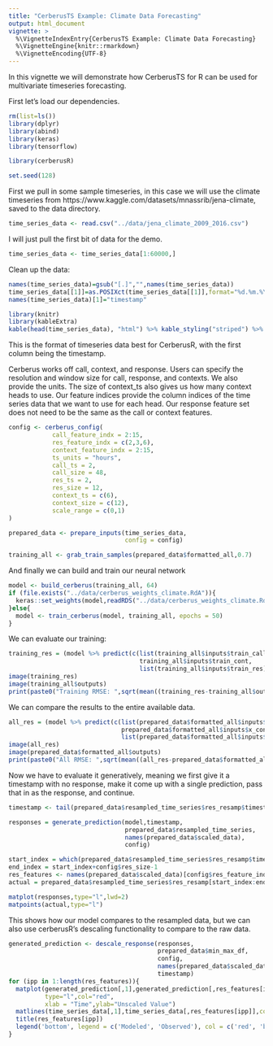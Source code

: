 ```yaml
---
title: "CerberusTS Example: Climate Data Forecasting"
output: html_document
vignette: >
  %\VignetteIndexEntry{CerberusTS Example: Climate Data Forecasting}
  %\VignetteEngine{knitr::rmarkdown}
  %\VignetteEncoding{UTF-8}
---
```


In this vignette we will demonstrate how CerberusTS for R can be used for multivariate timeseries forecasting. 

First let's load our dependencies. 

```r
rm(list=ls())
library(dplyr)
library(abind)
library(keras)
library(tensorflow)

library(cerberusR)

set.seed(128)

```


First we pull in some sample timeseries, in this case we will use the climate timeseries from https://www.kaggle.com/datasets/mnassrib/jena-climate, saved to the data directory. 

```r
time_series_data <- read.csv("../data/jena_climate_2009_2016.csv")
```

I will just pull the first bit of data for the demo. 
```r
time_series_data <- time_series_data[1:60000,]
```

Clean up the data:
```r
names(time_series_data)=gsub("[.]","",names(time_series_data))
time_series_data[[1]]=as.POSIXct(time_series_data[[1]],format="%d.%m.%Y %H:%M:%S")
names(time_series_data)[1]="timestamp"

library(knitr)
library(kableExtra)
kable(head(time_series_data), "html") %>% kable_styling("striped") %>% scroll_box(width = "100%")
```

This is the format of timeseries data best for CerberusR, with the first column being the timestamp. 

Cerberus works off call, context, and response. Users can specify the resolution and window size for call, response, and contexts. We also provide the units. The size of context_ts also gives us how many context heads to use. Our feature indices
provide the column indices of the time series data that we want to use for each head. Our response feature set does not need
to be the same as the call or context features.
```r

config <- cerberus_config(
            call_feature_indx = 2:15,
            res_feature_indx = c(2,3,6),
            context_feature_indx = 2:15,
            ts_units = "hours",
            call_ts = 2,
            call_size = 48,
            res_ts = 2,
            res_size = 12,
            context_ts = c(6),
            context_size = c(12),
            scale_range = c(0,1)
)

prepared_data <- prepare_inputs(time_series_data,
                                config = config)

training_all <- grab_train_samples(prepared_data$formatted_all,0.7)
```
And finally we can build and train our neural network
```r
model <- build_cerberus(training_all, 64)
if (file.exists("../data/cerberus_weights_climate.RdA")){
  keras::set_weights(model,readRDS("../data/cerberus_weights_climate.RdA"))
}else{
  model <- train_cerberus(model, training_all, epochs = 50)
}

```

We can evaluate our training:
```r
training_res = (model %>% predict(c(list(training_all$inputs$train_call),
                                    training_all$inputs$train_cont,
                                    list(training_all$inputs$train_res)),verbose=F))
image(training_res)
image(training_all$outputs)
print(paste0("Training RMSE: ",sqrt(mean((training_res-training_all$outputs)^2))))
```
We can compare the results to the entire available data. 
```r
all_res = (model %>% predict(c(list(prepared_data$formatted_all$inputs$x_call),
                               prepared_data$formatted_all$inputs$x_cont,
                               list(prepared_data$formatted_all$inputs$x_res)),verbose=F))
image(all_res)
image(prepared_data$formatted_all$outputs)
print(paste0("All RMSE: ",sqrt(mean((all_res-prepared_data$formatted_all$outputs)^2))))
```

Now we have to evaluate it generatively, meaning we first give it a timestamp with no response, make it come up with a single prediction, pass that in as the response, and continue. 
```r
timestamp <- tail(prepared_data$resampled_time_series$res_resamp$timestamp,sample(12:50,1))[1]

responses = generate_prediction(model,timestamp,
                                prepared_data$resampled_time_series,
                                names(prepared_data$scaled_data),
                                config)

start_index = which(prepared_data$resampled_time_series$res_resamp$timestamp==timestamp)
end_index = start_index+config$res_size-1
res_features <- names(prepared_data$scaled_data)[config$res_feature_indx]
actual = prepared_data$resampled_time_series$res_resamp[start_index:end_index,res_features]

matplot(responses,type="l",lwd=2)
matpoints(actual,type="l")
```

This shows how our model compares to the resampled data, but we can also use cerberusR's descaling functionality to compare
to the raw data. 
```r
generated_prediction <- descale_response(responses,
                                         prepared_data$min_max_df,
                                         config,
                                         names(prepared_data$scaled_data),
                                         timestamp)
for (ipp in 1:length(res_features)){
  matplot(generated_prediction[,1],generated_prediction[,res_features[ipp]],
          type="l",col="red",
          xlab = "Time",ylab="Unscaled Value")
  matlines(time_series_data[,1],time_series_data[,res_features[ipp]],col = "blue")
  title(res_features[ipp])
  legend('bottom', legend = c('Modeled', 'Observed'), col = c('red', 'blue'), lty = 1)
}

```

